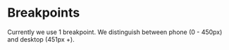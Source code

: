 
<Meta title="Design Tokens (Settings)/Breakpoints" />

# Breakpoints

Currently we use 1 breakpoint. We distinguish between phone (0 - 450px) and desktop (451px +).

